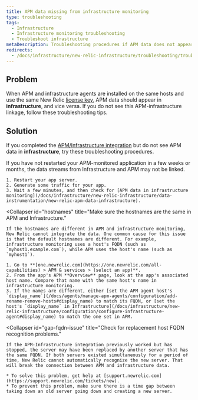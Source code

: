 ```yaml
---
title: APM data missing from infrastructure monitoring
type: troubleshooting
tags:
  - Infrastructure
  - Infrastructure monitoring troubleshooting
  - Troubleshoot infrastructure
metaDescription: Troubleshooting procedures if APM data does not appear in your infrastructure monitoring UI in New Relic.
redirects:
  - /docs/infrastructure/new-relic-infrastructure/troubleshooting/troubleshooting-apm-data-not-infrastructure
---
```


## Problem

When APM and infrastructure agents are installed on the same hosts and use the same New Relic [license key](/docs/apis/intro-apis/new-relic-api-keys/#license-key), APM data should appear in **infrastructure**, and vice versa. If you do not see this APM-infrastructure linkage, follow these troubleshooting tips.

## Solution

If you completed the [APM/Infrastructure integration](/docs/infrastructure/new-relic-infrastructure/data-instrumentation/new-relic-apm-data-infrastructure) but do not see APM data in **infrastructure**, try these troubleshooting procedures.

<CollapserGroup>
  <Collapser
    id="restart-app-server"
    title="Restart the app server."
  >
    If you have not restarted your APM-monitored application in a few weeks or months, the data streams from Infrastructure and APM may not be linked.

    1. Restart your app server.
    2. Generate some traffic for your app.
    3. Wait a few minutes, and then check for [APM data in infrastructure monitoring](/docs/infrastructure/new-relic-infrastructure/data-instrumentation/new-relic-apm-data-infrastructure).
  </Collapser>

  <Collapser
    id="hostnames"
    title="Make sure the hostnames are the same in APM and Infrastructure."
  >
    If the hostnames are different in APM and infrastructure monitoring, New Relic cannot integrate the data. One common cause for this issue is that the default hostnames are different. For example, infrastructure monitoring uses a host's FQDN (such as `myhost1.example.com`), while APM uses the host's name (such as `myhost1`).

    1. Go to **[one.newrelic.com](https://one.newrelic.com/all-capabilities) > APM & services > (select an app)**.
    2. From the app's APM **Overview** page, look at the app's associated host name. Compare that name with the same host's name in infrastructure monitoring.
    3. If the names are different, either [set the APM agent host's `display_name`](/docs/agents/manage-apm-agents/configuration/add-rename-remove-hosts#display_name) to match its FQDN, or [set the host's `display_name` in Infrastructure](/docs/infrastructure/new-relic-infrastructure/configuration/configure-infrastructure-agent#display_name) to match the one set in APM.
  </Collapser>

  <Collapser
    id="gap-fqdn-issue"
    title="Check for replacement host FQDN recognition problems."
  >
    If the APM-Infrastructure integration previously worked but has stopped, the server may have been replaced by another server that has the same FQDN. If both servers existed simultaneously for a period of time, New Relic cannot automatically recognize the new server. That will break the connection between APM and infrastructure data.

    * To solve this problem, get help at [support.newrelic.com](https://support.newrelic.com/tickets/new).
    * To prevent this problem, make sure there is a time gap between taking down an old server going down and creating a new server.
  </Collapser>
</CollapserGroup>
